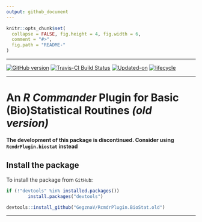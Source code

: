 ```yaml
---
output: github_document
---
```


<!-- README.md is generated from README.Rmd. Please edit that file -->
 
```r
knitr::opts_chunk$set(
  collapse = FALSE, fig.height = 4, fig.width = 6,
  comment = "#>",
  fig.path = "README-"
)
```

***

[![GitHub version](https://img.shields.io/badge/GitHub-v`r packageVersion("RcmdrPlugin.BioStat.old")`-brightgreen.svg)](https://github.com/GegznaV/RcmdrPlugin.BioStat.old)
[![Travis-CI Build Status](https://travis-ci.org/GegznaV/RcmdrPlugin.BioStat.old.png?branch=master)](https://travis-ci.org/GegznaV/RcmdrPlugin.BioStat.old)
[![Updated-on](https://img.shields.io/badge/Updated%20on-`r gsub('-', '--', Sys.Date())`-yellowgreen.svg)](/commits/master)
[![lifecycle](https://img.shields.io/badge/lifecycle-retired-orange.svg)](https://img.shields.io/badge/lifecycle-retired-orange.svg)

***

An *R Commander* Plugin for Basic (Bio)Statistical Routines *(old version)*
==============================================================================

**The development of this package is discontinued. Consider using `RcmdrPlugin.biostat` instead**


## Install the package

To install the package from `GitHub`:

```r
if (!"devtools" %in% installed.packages())
        install.packages("devtools")

devtools::install_github("GegznaV/RcmdrPlugin.BioStat.old")
```

***

